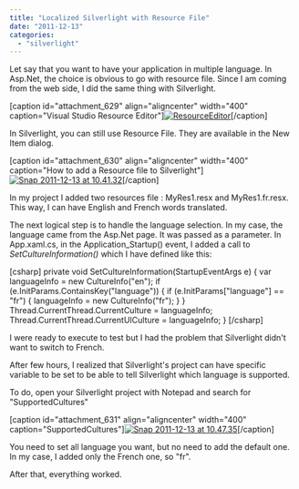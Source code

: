 ```yaml
---
title: "Localized Silverlight with Resource File"
date: "2011-12-13"
categories: 
  - "silverlight"
---
```


Let say that you want to have your application in multiple language. In Asp.Net, the choice is obvious to go with resource file. Since I am coming from the web side, I did the same thing with Silverlight.

\[caption id="attachment\_629" align="aligncenter" width="400" caption="Visual Studio Resource Editor"\][![](http://patrickdesjardins.com/blog/wp-content/uploads/2011/12/ResourceEditor-400x367.jpg "ResourceEditor")](http://patrickdesjardins.com/blog/628/resourceeditor)\[/caption\]

In Silverlight, you can still use Resource File. They are available in the New Item dialog.

\[caption id="attachment\_630" align="aligncenter" width="400" caption="How to add a Resource file to Silverlight"\][![](http://patrickdesjardins.com/blog/wp-content/uploads/2011/12/Snap-2011-12-13-at-10.41.32-400x238.png "Snap 2011-12-13 at 10.41.32")](http://patrickdesjardins.com/blog/628/snap-2011-12-13-at-10-41-32)\[/caption\]

In my project I added two resources file : MyRes1.resx and MyRes1.fr.resx. This way, I can have English and French words translated.

The next logical step is to handle the language selection. In my case, the language came from the Asp.Net page. It was passed as a parameter. In App.xaml.cs, in the Application\_Startup() event, I added a call to _SetCultureInformation()_ which I have defined like this:

\[csharp\] private void SetCultureInformation(StartupEventArgs e) { var languageInfo = new CultureInfo("en"); if (e.InitParams.ContainsKey("language")) { if (e.InitParams\["language"\] == "fr") { languageInfo = new CultureInfo("fr"); } } Thread.CurrentThread.CurrentCulture = languageInfo; Thread.CurrentThread.CurrentUICulture = languageInfo; } \[/csharp\]

I were ready to execute to test but I had the problem that Silverlight didn't want to switch to French.

After few hours, I realized that Silverlight's project can have specific variable to be set to be able to tell Silverlight which language is supported.

To do, open your Silverlight project with Notepad and search for "SupportedCultures"

\[caption id="attachment\_631" align="aligncenter" width="400" caption="SupportedCultures"\][![](http://patrickdesjardins.com/blog/wp-content/uploads/2011/12/Snap-2011-12-13-at-10.47.35-400x113.png "Snap 2011-12-13 at 10.47.35")](http://patrickdesjardins.com/blog/628/snap-2011-12-13-at-10-47-35)\[/caption\]

You need to set all language you want, but no need to add the default one. In my case, I added only the French one, so "fr".

After that, everything worked.
